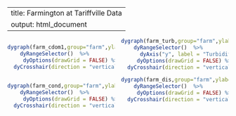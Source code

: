 <style>
  .col2 {
    columns: 2 200px;         /* number of columns and width in pixels*/
    -webkit-columns: 2 200px; /* chrome, safari */
    -moz-columns: 2 200px;    /* firefox */
    vertical-align: middle;
  }
  .col3 {
    columns: 3 100px;
    -webkit-columns: 3 100px;
    -moz-columns: 3 100px;
  }
</style>

---
title: Farmington at Tariffville Data
output: html_document
---

<div class="col2">
 
```r
dygraph(farm_cdom1,group="farm",ylab="CDOM (QSU)",width=450,height=280)  %>% 
    dyRangeSelector()  %>% 
	 dyOptions(drawGrid = FALSE) %>% 
  dyCrosshair(direction = "vertical")
```
 
```r
dygraph(farm_turb,group="farm",ylab="Turbidity (NTU)",width=450,height=280)  %>% 
    dyRangeSelector()  %>% 
	  dyAxis("y", label = "Turbidity (NTU)", valueRange = c(0, 1000)) %>%
	 dyOptions(drawGrid = FALSE) %>% 
  dyCrosshair(direction = "vertical")
```
</div>


<div class="col2">
 
```r
dygraph(farm_cond,group="farm",ylab="Conductivity (uS/cm)",width=450,height=300)  %>% 
    dyRangeSelector()  %>% 
	 dyOptions(drawGrid = FALSE) %>% 
  dyCrosshair(direction = "vertical")
```
 
```r
dygraph(farm_dis,group="farm",ylab="Discharge (CFS/sec)",width=450,height=300)  %>% 
    dyRangeSelector()  %>% 
	 dyOptions(drawGrid = FALSE) %>% 
  dyCrosshair(direction = "vertical")
```
</div>
